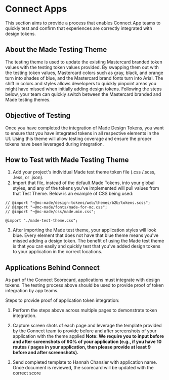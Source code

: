 
<Meta title="Design Tokens/Connect Apps" parameters={{}} />

# Connect Apps

This section aims to provide a process that enables Connect App teams to quickly test and confirm that experiences are correctly integrated with design tokens. 
 
## About the Made Testing Theme

The testing theme is used to update the existing Mastercard branded token values with the testing token values provided. By swapping them out with the testing token values, Mastercard colors such as gray, black, and orange turn into shades of blue, and the Mastercard brand fonts turn into Arial. The shift in colors and styles allows developers to quickly pinpoint areas you might have missed when initially adding design tokens. Following the steps below, your team can quickly switch between the Mastercard branded and Made testing themes.  
 
## Objective of Testing

Once you have completed the integration of Made Design Tokens, you want to ensure that you have integrated tokens in all respective elements in the UI. Using this theme will allow testing coverage and ensure the proper tokens have been leveraged during integration.  

## How to Test with Made Testing Theme

1. Add your project's individual Made test theme token file (.css /.scss, .less, or .json). 
2. Import that file, instead of the default Made Tokens, into your global styles, and any of the tokens you've implemented will pull values from that Test Theme. Below is an example of CSS being used: 

```
// @import "~@mc-made/design-tokens/web/themes/b2b/tokens.scss";
// @import "~@mc-made/fonts/made-for-mc.css";
// @import "~@mc-made/css/made.min.css";

@import "./made-test-theme.css";
```

3. After importing the Made test theme, your application styles will look blue. Every element that does not have that blue theme means you've missed adding a design token. The benefit of using the Made test theme is that you can easily and quickly test that you've added design tokens to your application in the correct locations.

## Applications Behind Connect

As part of the Connect Scorecard, applications must integrate with design tokens. The testing process above should be used to provide proof of token integration by app teams. 

Steps to provide proof of application token integration: 

1. Perform the steps above across multiple pages to demonstrate token integration.  

2. Capture screen shots of each page and leverage the template provided by the Connect team to provide before and after screenshots of your application with the theme applied 
__Note: We require you to input before and after screenshots of 90% of your application (e.g., if you have 10 routes / pages in your application, then please provide at least 9 before and after screenshots).__

3. Send completed template to Hannah Chansler with application name. Once document is reviewed, the scorecard will be updated with the correct score 

